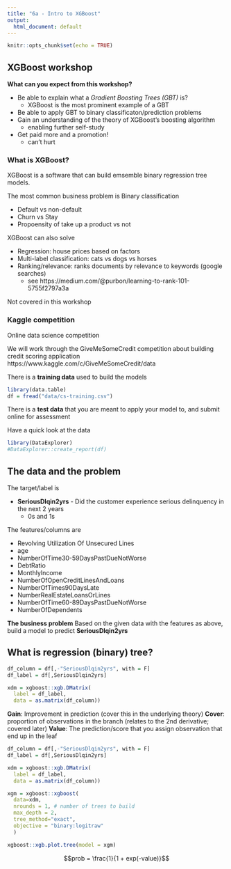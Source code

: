 ```yaml
---
title: "6a - Intro to XGBoost"
output:
  html_document: default
---
```


```r
knitr::opts_chunk$set(echo = TRUE)
```

## XGBoost workshop

**What can you expect from this workshop?**

* Be able to explain what a *Gradient Boosting Trees (GBT)* is?
  * XGBoost is the most prominent example of a GBT
* Be able to apply GBT to binary classificaton/prediction problems
* Gain an understanding of the theory of XGBoost's boosting algorithm
  * enabling further self-study
* Get paid more and a promotion!
  * can't hurt

### What is XGBoost?
XGBoost is a software that can build emsemble binary regression tree models.

The most common business problem is Binary classification

* Default vs non-default
* Churn vs Stay
* Propoensity of take up a product vs not

XGBoost can also solve

* Regression: house prices based on factors
* Multi-label classification: cats vs dogs vs horses
* Ranking/relevance: ranks documents by relevance to keywords (google searches)
  + see https://medium.com/@purbon/learning-to-rank-101-5755f2797a3a

Not covered in this workshop

### Kaggle competition
Online data science competition

We will work through the GiveMeSomeCredit competition about building credit scoring application
https://www.kaggle.com/c/GiveMeSomeCredit/data

There is a **training data** used to build the models
```r
library(data.table)
df = fread("data/cs-training.csv")
```

There is a **test data** that you are meant to apply your model to, and submit online for assessment

Have a quick look at the data
```r
library(DataExplorer)
#DataExplorer::create_report(df)
```

## The data and the problem

The target/label is

* **SeriousDlqin2yrs** - Did the customer experience serious delinquency in the next 2 years
  + 0s and 1s

The features/columns are

* Revolving Utilization Of Unsecured Lines
* age
* NumberOfTime30-59DaysPastDueNotWorse
* DebtRatio
* MonthlyIncome
* NumberOfOpenCreditLinesAndLoans
* NumberOfTimes90DaysLate
* NumberRealEstateLoansOrLines
* NumberOfTime60-89DaysPastDueNotWorse
* NumberOfDependents

**The business problem**
Based on the given data with the features as above, build a model to predict **SeriousDlqin2yrs**

## What is regression (binary) tree?
```r
df_column = df[,-"SeriousDlqin2yrs", with = F]
df_label = df[,SeriousDlqin2yrs]

xdm = xgboost::xgb.DMatrix(
  label = df_label, 
  data = as.matrix(df_column))
```

**Gain**: Improvement in prediction (cover this in the underlying theory)
**Cover**: proportion of observations in the branch (relates to the 2nd derivative; covered later)
**Value**: The prediction/score that you assign observation that end up in the leaf


```r
df_column = df[,-"SeriousDlqin2yrs", with = F]
df_label = df[,SeriousDlqin2yrs]

xdm = xgboost::xgb.DMatrix(
  label = df_label, 
  data = as.matrix(df_column))

xgm = xgboost::xgboost(
  data=xdm,
  nrounds = 1, # number of trees to build
  max_depth = 2, 
  tree_method="exact",
  objective = "binary:logitraw"
  )
```

```r
xgboost::xgb.plot.tree(model = xgm)
```

$$prob = \frac{1}{1 + exp(-value)}$$


